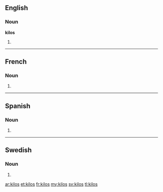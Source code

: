 ==English==

===Noun===
'''kilos'''

# {{plural of|kilo}}

----

==French==

===Noun===
{{head|fr}} {{m|p}}

# {{plural of|kilo|lang=fr}}

----

==Spanish==

===Noun===
{{head|es|noun form|g=m|g2=p}}

# {{plural of|nocat=1|[[kilo#Spanish|kilo]]|lang=es}}

----

==Swedish==

===Noun===
{{head|sv|noun form}}

# {{sv-noun-form-indef-gen|kilo}}

[[ar:kilos]]
[[et:kilos]]
[[fr:kilos]]
[[my:kilos]]
[[sv:kilos]]
[[tl:kilos]]